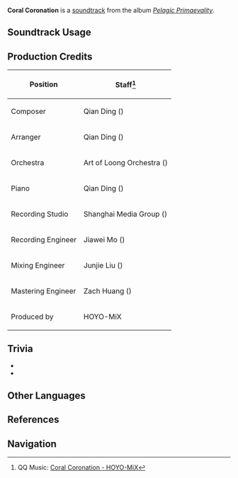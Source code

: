 {{Soundtrack Infobox
|image          = Pelagic Primaevality.png
|album          = Pelagic Primaevality
|disc           = 1
|number         = 30
|featured       =
|featured2      =
|featured3      =
|featured_disc  =
|featured_disc2 =
|featured_disc3 =
|youtube_id     = GE39Q-51vxw
|spotify_id     = 2PvieN4Zj3xxkRNoK2YjxQ
|previous       = Rainbow Cradlesong
|next           = Dream Anamnesis
}}
'''Coral Coronation''' is a [[soundtrack]] from the album ''[[Pelagic Primaevality]]''.

==Soundtrack Usage==
{{Soundtrack Usage
|quest = Miraculous Crown (Quest)
}}

==Production Credits==
{| class="wikitable"
! Position
! Staff<ref>QQ Music: [https://y.qq.com/n/ryqq/songDetail/0000bgM12rbofG {{zh|珊瑚的加冕礼}} Coral Coronation - HOYO-MiX]</ref>
|-
| Composer
| Qian Ding ({{zh|丁谦}})
|-
| Arranger
| Qian Ding ({{zh|丁谦}})
|-
| Orchestra
| Art of Loong Orchestra ({{zh|龙之艺交响乐团}})
|-
| Piano
| Qian Ding ({{zh|丁谦}})
|-
| Recording Studio
| Shanghai Media Group ({{zh|上海广播大厦}})
|-
| Recording Engineer
| Jiawei Mo ({{zh|莫家伟}})
|-
| Mixing Engineer
| Junjie Liu ({{zh|刘俊杰}})
|-
| Mastering Engineer
| Zach Huang ({{zh|黄巍}})
|-
| Produced by
| HOYO-MiX
|}

==Trivia==
* {{Transclude|Thelxie's Murmurs|ZuriaTheme|section=1}}
* {{Transclude|Thelxie's Murmurs|ZuriaLeitmotif|section=1}}

==Other Languages==
{{Other Languages
|en       = Coral Coronation
|zhs     = 珊瑚的加冕礼
|zhs_rm  = Shānhú de Jiāmiǎn-lǐ
|zht     = 珊瑚的加冕禮
|zht_rm  = Shānhú de Jiāmiǎn-lǐ
|zh_tl   = Coral Coronation
|ja      = 珊瑚の戴冠式
|ja_rm   = Sango no Taikanshiki
|ja_tl   = Coral Coronation
}}

==References==
{{Reflist}}

==Navigation==
{{Soundtrack Navbox|Pelagic Primaevality}}